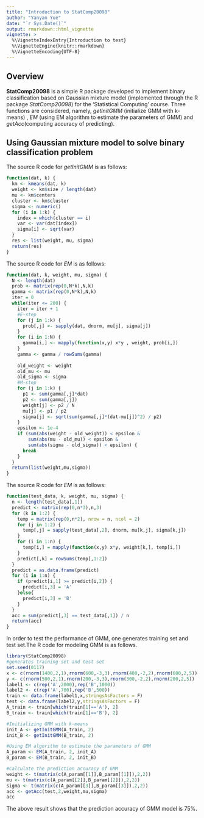 ```yaml
---
title: "Introduction to StatComp20098"
author: "Yanyan Yue"
date: "`r Sys.Date()`"
output: rmarkdown::html_vignette
vignette: >
  %\VignetteIndexEntry{Introduction to test}
  %\VignetteEngine{knitr::rmarkdown}
  %\VignetteEncoding{UTF-8}
---
```


## Overview

__StatComp20098__ is a simple R package developed to implement binary classification based on Gaussian mixture model (implemented through the R package _StatComp20098_) for the 'Statistical Computing' course. Three functions are considered, namely, _getInitGMM_ (initialize GMM with k-means) , _EM_ (using EM algorithm to estimate the parameters of GMM) and _getAcc_(computing accuracy of predicting). 

## Using Gaussian mixture model to solve binary classification problem

The source R code for _getInitGMM_ is as follows:
```r
function(dat, k) {
  km <- kmeans(dat, k)
  weight <- km$size / length(dat)
  mu <- km$centers
  cluster <- km$cluster
  sigma <- numeric()
  for (i in 1:k) {
    index = which(cluster == i)
    var <- var(dat[index])
    sigma[i] <- sqrt(var)
  }
  res <- list(weight, mu, sigma)
  return(res)
}
```


The source R code for _EM_ is as follows:
```r
function(dat, k, weight, mu, sigma) {
  N <- length(dat)
  prob <- matrix(rep(0,N*k),N,k)
  gamma <- matrix(rep(0,N*k),N,k)
  iter = 0
  while(iter <= 200) {
    iter = iter + 1
    #E-step
    for (j in 1:k) {
      prob[,j] <- sapply(dat, dnorm, mu[j], sigma[j])
    }
    for (i in 1:N) {
      gamma[i,] <- mapply(function(x,y) x*y , weight, prob[i,])
    }
    gamma <- gamma / rowSums(gamma)
    
    old_weight <- weight
    old_mu <- mu
    old_sigma <- sigma
    #M-step
    for (j in 1:k) {
      p1 <- sum(gamma[,j]*dat)
      p2 <- sum(gamma[,j])
      weight[j] <- p2 / N
      mu[j] <- p1 / p2
      sigma[j] <- sqrt(sum(gamma[,j]*(dat-mu[j])^2) / p2)
    }
    epsilon <- 1e-4
    if (sum(abs(weight - old_weight)) < epsilon & 
        sum(abs(mu - old_mu)) < epsilon & 
        sum(abs(sigma - old_sigma)) < epsilon) {
      break
    }
  }
  return(list(weight,mu,sigma))
}
```


The source R code for _EM_ is as follows:
```r
function(test_data, k, weight, mu, sigma) {
  n <- length(test_data[,1])
  predict <- matrix(rep(0,n*3),n,3)
  for (k in 1:2) {
    temp = matrix(rep(0,n*2), nrow = n, ncol = 2)
    for (j in 1:2) {
      temp[,j] = sapply(test_data[,2], dnorm, mu[k,j], sigma[k,j])
    }
    for (i in 1:n) {
      temp[i,] = mapply(function(x,y) x*y, weight[k,], temp[i,])
    }
    predict[,k] = rowSums(temp[,1:2])
  }
  predict = as.data.frame(predict)
  for (i in 1:n) {
    if (predict[i,1] >= predict[i,2]) {
      predict[i,3] = 'A'
    }else{
      predict[i,3] = 'B'
    }
  }
  acc = sum(predict[,3] == test_data[,1]) / n
  return(acc)
}
```


In order to test the performance of GMM, one generates training set and test set.The R code for modeling GMM is as follows.

```r
library(StatComp20098)
#generates training set and test set
set.seed(0117)
x <- c(rnorm(1400,2,1),rnorm(600,-3,3),rnorm(400,-2,2),rnorm(600,2,5))
y <- c(rnorm(500,2,1),rnorm(200,-3,3),rnorm(300,-2,2),rnorm(200,2,5))
label1 <- c(rep('A',2000),rep('B',1000))
label2 <- c(rep('A',700),rep('B',500))
train <- data.frame(label1,x,stringsAsFactors = F)
test <- data.frame(label2,y,stringsAsFactors = F)
A_train <- train[which(train[1]=='A'), 2]
B_train <- train[which(train[1]=='B'), 2]

#Initializing GMM with k-means
init_A <- getInitGMM(A_train, 2)
init_B <- getInitGMM(B_train, 2)

#Using EM algorithm to estimate the parameters of GMM
A_param <- EM(A_train, 2, init_A)
B_param <- EM(B_train, 2, init_B)

#Calculate the prediction accuracy of GMM
weight <- t(matrix(c(A_param[[1]],B_param[[1]]),2,2))
mu <- t(matrix(c(A_param[[2]],B_param[[2]]),2,2))
sigma <- t(matrix(c(A_param[[3]],B_param[[3]]),2,2))
acc <- getAcc(test,2,weight,mu,sigma)
acc

```

The above result shows that the prediction accuracy of GMM model is 75%.



